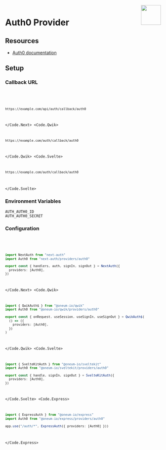
<img align="right" src="/img/providers/auth0.svg" width="64" height="64" />

# Auth0 Provider

## Resources

- [Auth0 documentation](https://auth0.com/docs/authenticate)

## Setup

### Callback URL

<Code>
  <Code.Next>

```bash
https://example.com/api/auth/callback/auth0
```

  </Code.Next>
  <Code.Qwik>

```bash
https://example.com/auth/callback/auth0
```

  </Code.Qwik>
  <Code.Svelte>

```bash
https://example.com/auth/callback/auth0
```

  </Code.Svelte>
</Code>

### Environment Variables

```
AUTH_AUTH0_ID
AUTH_AUTH0_SECRET
```

### Configuration

<Code>
  <Code.Next>

```ts filename="/auth.ts"
import NextAuth from "next-auth"
import Auth0 from "next-auth/providers/auth0"

export const { handlers, auth, signIn, signOut } = NextAuth({
  providers: [Auth0],
})
```

  </Code.Next>
  <Code.Qwik>
  
```ts filename="/src/routes/plugin@auth.ts"
import { QwikAuth$ } from "@oneum-io/qwik"
import Auth0 from "@oneum-io/qwik/providers/auth0"

export const { onRequest, useSession, useSignIn, useSignOut } = QwikAuth$(
  () => ({
    providers: [Auth0],
  })
)
```

  </Code.Qwik>
  <Code.Svelte>

```ts filename="/src/auth.ts"
import { SvelteKitAuth } from "@oneum-io/sveltekit"
import Auth0 from "@oneum-io/sveltekit/providers/auth0"

export const { handle, signIn, signOut } = SvelteKitAuth({
  providers: [Auth0],
})
```

  </Code.Svelte>
  <Code.Express>

```ts filename="/src/app.ts"
import { ExpressAuth } from "@oneum-io/express"
import Auth0 from "@oneum-io/express/providers/auth0"

app.use("/auth/*", ExpressAuth({ providers: [Auth0] }))
```

  </Code.Express>
</Code>
